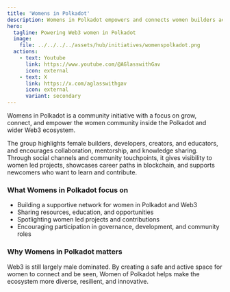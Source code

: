 ```yaml
---
title: 'Womens in Polkadot'
description: Womens in Polkadot empowers and connects women builders across Web3 with events, resources, and visibility inside the ecosystem.
hero:
  tagline: Powering Web3 women in Polkadot
  image: 
    file: ../../../../assets/hub/initiatives/womenspolkadot.png
  actions:
    - text: Youtube
      link: https://www.youtube.com/@AGlasswithGav
      icon: external
    - text: X
      link: https://x.com/aglasswithgav
      icon: external
      variant: secondary
---
```




Womens in Polkadot is a community initiative with a focus on grow, connect, and empower the women community inside the Polkadot and wider Web3 ecosystem.

The group highlights female builders, developers, creators, and educators, and encourages collaboration, mentorship, and knowledge sharing. Through social channels and community touchpoints, it gives visibility to women led projects, showcases career paths in blockchain, and supports newcomers who want to learn and contribute.

### What Womens in Polkadot focus on
* Building a supportive network for women in Polkadot and Web3  
* Sharing resources, education, and opportunities  
* Spotlighting women led projects and contributions  
* Encouraging participation in governance, development, and community roles  

### Why Womens in Polkadot matters
Web3 is still largely male dominated. By creating a safe and active space for women to connect and be seen, Women of Polkadot helps make the ecosystem more diverse, resilient, and innovative.

